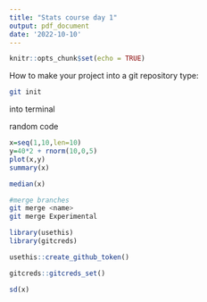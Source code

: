 ```yaml
---
title: "Stats course day 1"
output: pdf_document
date: '2022-10-10'
---
```


```r
knitr::opts_chunk$set(echo = TRUE)
```

How to make your project into a git repository
type:
```bash
git init
```
into terminal

###############
random code
```r
x=seq(1,10,len=10)
y=40*2 + rnorm(10,0,5)
plot(x,y)
summary(x)
```

```r
median(x)
```

```bash
#merge branches
git merge <name>
git merge Experimental
```

```r
library(usethis)
library(gitcreds)
```
```r
usethis::create_github_token()
```

```r
gitcreds::gitcreds_set()
```

```r
sd(x)

```

